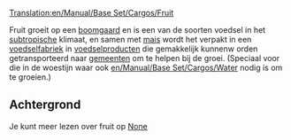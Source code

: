 [[Translation:en/Manual/Base Set/Cargos/Fruit]]

{{nl/Vracht|name=Fruit
|image=Fruit.png
|geproduceerd=[[nl/Manual/Base Set/Industries/Boomgaard|Boomgaard]]
|geaccepteerd=[[nl/Manual/Base Set/Industries/Voedselfabriek|Voedselfabriek]]
}}

Fruit groeit op een [[nl/Manual/Base Set/Industries/Boomgaard|boomgaard]] en is een van de soorten voedsel in het [[nl/Manual/Klimaat#Subtropisch|subtropische]] klimaat, en samen met [[nl/Manual/Base Set/Cargos/Mais|mais]] wordt het verpakt in een [[nl/Manual/Base Set/Industries/Voedselfabriek|voedselfabriek]] in [[nl/Manual/Base Set/Cargos/Voedsel|voedselproducten]] die gemakkelijk kunnenw orden getransporteerd naar [[nl/Manual/Gemeente|gemeenten]] om te helpen bij de groei. (Speciaal voor die in de woestijn waar ook [[en/Manual/Base Set/Cargos/Water]] nodig is om te groeien.)

== Achtergrond==

Je kunt meer lezen over fruit op [https://www.wikipedia.org/wiki/fruit None]